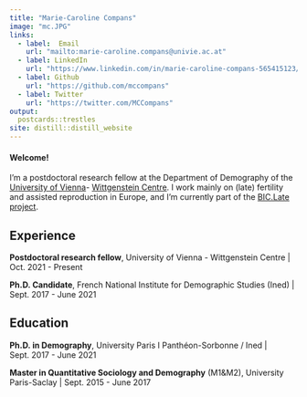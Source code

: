 ```yaml
---
title: "Marie-Caroline Compans"
image: "mc.JPG"
links:
  - label:  Email
    url: "mailto:marie-caroline.compans@univie.ac.at"
  - label: LinkedIn
    url: "https://www.linkedin.com/in/marie-caroline-compans-565415123/?originalSubdomain=fr"
  - label: Github 
    url: "https://github.com/mccompans"
  - label: Twitter 
    url: "https://twitter.com/MCCompans" 
output:
  postcards::trestles
site: distill::distill_website
---
```


#### Welcome!

I'm a postdoctoral research fellow at the Department of Demography of the [University of Vienna](https://ufind.univie.ac.at/en/person.html?id=115424)- [Wittgenstein Centre](http://www.wittgensteincentre.org/en/staff/member/compans.htm). I work mainly on (late) fertility and assisted reproduction in Europe, and I'm currently part of the [BIC.Late project](https://biclate.univie.ac.at/).

## Experience

**Postdoctoral research fellow**, University of Vienna - Wittgenstein Centre \| Oct. 2021 - Present

**Ph.D. Candidate**, French National Institute for Demographic Studies (Ined) \| Sept. 2017 - June 2021

## Education

**Ph.D. in Demography**, University Paris I Panthéon-Sorbonne / Ined \| Sept. 2017 - June 2021

**Master in Quantitative Sociology and Demography** (M1&M2), University Paris-Saclay \| Sept. 2015 - June 2017



